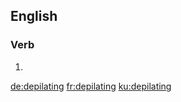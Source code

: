 ==English==

===Verb===
{{head|en|present participle}}

# {{present participle of|depilate|lang=en|nocat=1}}

[[de:depilating]]
[[fr:depilating]]
[[ku:depilating]]